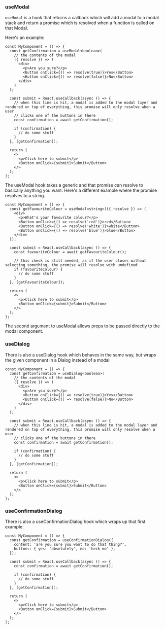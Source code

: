 
<Meta title="Layout/useModal and useDialog" />

### useModal

`useModal` is a hook that returns a callback which will add a modal to a modal stack and return a promise which is resolved when a function is called on that Modal.

Here's an example:

```tsx
const MyComponent = () => {
  const getConfirmation = useModal<boolean>(
    // the contents of the modal
    ({ resolve }) => (
      <div>
        <p>Are you sure?</p>
        <Button onClick={() => resolve(true)}>Yes</Button>
        <Button onClick={() => resolve(false)}>No</Button>
      </div>
    )
  );

  const submit = React.useCallback(async () => {
    // when this line is hit, a modal is added to the modal layer and rendered on top of everything, this promise will only resolve when a user
    // clicks one of the buttons in there
    const confirmation = await getConfirmation();

    if (confirmation) {
      // do some stuff
    }
  }, [getConfirmation]);

  return (
    <>
      <p>Click here to submit</p>
      <Button onClick={submit}>Submit</Button>
    </>
  );
};
```

The useModal hook takes a generic and that promise can resolve to basically anything you want. Here's a different example where the promise resolves to a string.

```tsx
const MyComponent = () => {
  const getFavouriteColour = useModal<string>(({ resolve }) => (
    <div>
      <p>What's your favourite colour?</p>
      <Button onClick={() => resolve('red')}>red</Button>
      <Button onClick={() => resolve('white')}>white</Button>
      <Button onClick={() => resolve('blue')}>blue</Button>
    </div>
  ));

  const submit = React.useCallback(async () => {
    const favouriteColour = await getFavouriteColour();

    // this check is still needed, as if the user closes without selecting something, the promise will resolve with undefined
    if (favouriteColour) {
      // do some stuff
    }
  }, [getFavouriteColour]);

  return (
    <>
      <p>Click here to submit</p>
      <Button onClick={submit}>Submit</Button>
    </>
  );
};
```

The second argument to useModal allows props to be passed directly to the modal component.

### useDialog

There is also a useDialog hook which behaves in the same way, but wraps the given component in a Dialog instead of a modal

```tsx
const MyComponent = () => {
  const getConfirmation = useDialog<boolean>(
    // the contents of the modal
    ({ resolve }) => (
      <div>
        <p>Are you sure?</p>
        <Button onClick={() => resolve(true)}>Yes</Button>
        <Button onClick={() => resolve(false)}>No</Button>
      </div>
    )
  );

  const submit = React.useCallback(async () => {
    // when this line is hit, a modal is added to the modal layer and rendered on top of everything, this promise will only resolve when a user
    // clicks one of the buttons in there
    const confirmation = await getConfirmation();

    if (confirmation) {
      // do some stuff
    }
  }, [getConfirmation]);

  return (
    <>
      <p>Click here to submit</p>
      <Button onClick={submit}>Submit</Button>
    </>
  );
};
```

### useConfirmationDialog

There is also a useConfirmationDialog hook which wraps up that first example:

```tsx
const MyComponent = () => {
  const getConfirmation = useConfirmationDialog({
    content: 'are you sure you want to do that thing?',
    buttons: { yes: 'absolutely', no: 'heck no' },
  });

  const submit = React.useCallback(async () => {
    const confirmation = await getConfirmation();

    if (confirmation) {
      // do some stuff
    }
  }, [getConfirmation]);

  return (
    <>
      <p>Click here to submit</p>
      <Button onClick={submit}>Submit</Button>
    </>
  );
};
```
